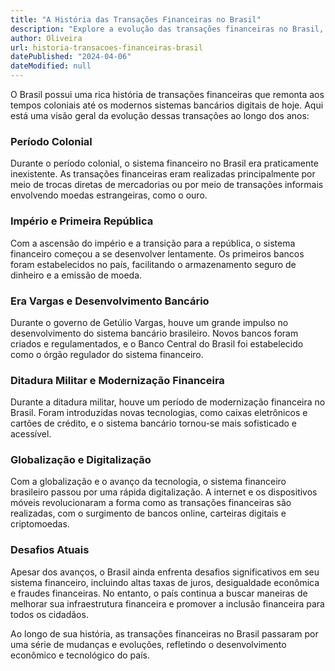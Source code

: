 ```yaml
---
title: "A História das Transações Financeiras no Brasil"
description: "Explore a evolução das transações financeiras no Brasil, desde os primórdios até os dias atuais."
author: Oliveira
url: historia-transacoes-financeiras-brasil
datePublished: "2024-04-06"
dateModified: null
---
```


O Brasil possui uma rica história de transações financeiras que remonta aos tempos coloniais até os modernos sistemas bancários digitais de hoje. Aqui está uma visão geral da evolução dessas transações ao longo dos anos:

### Período Colonial

Durante o período colonial, o sistema financeiro no Brasil era praticamente inexistente. As transações financeiras eram realizadas principalmente por meio de trocas diretas de mercadorias ou por meio de transações informais envolvendo moedas estrangeiras, como o ouro.

### Império e Primeira República

Com a ascensão do império e a transição para a república, o sistema financeiro começou a se desenvolver lentamente. Os primeiros bancos foram estabelecidos no país, facilitando o armazenamento seguro de dinheiro e a emissão de moeda.

### Era Vargas e Desenvolvimento Bancário

Durante o governo de Getúlio Vargas, houve um grande impulso no desenvolvimento do sistema bancário brasileiro. Novos bancos foram criados e regulamentados, e o Banco Central do Brasil foi estabelecido como o órgão regulador do sistema financeiro.

### Ditadura Militar e Modernização Financeira

Durante a ditadura militar, houve um período de modernização financeira no Brasil. Foram introduzidas novas tecnologias, como caixas eletrônicos e cartões de crédito, e o sistema bancário tornou-se mais sofisticado e acessível.

### Globalização e Digitalização

Com a globalização e o avanço da tecnologia, o sistema financeiro brasileiro passou por uma rápida digitalização. A internet e os dispositivos móveis revolucionaram a forma como as transações financeiras são realizadas, com o surgimento de bancos online, carteiras digitais e criptomoedas.

### Desafios Atuais

Apesar dos avanços, o Brasil ainda enfrenta desafios significativos em seu sistema financeiro, incluindo altas taxas de juros, desigualdade econômica e fraudes financeiras. No entanto, o país continua a buscar maneiras de melhorar sua infraestrutura financeira e promover a inclusão financeira para todos os cidadãos.

Ao longo de sua história, as transações financeiras no Brasil passaram por uma série de mudanças e evoluções, refletindo o desenvolvimento econômico e tecnológico do país.
